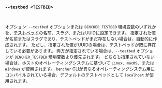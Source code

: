 ### `--testbed <TESTBED>`

<br />

オプション: `--testbed` オプションまたは `BENCHER_TESTBED` 環境変数のいずれかを、[テストベッド][testbed]の名前、スラグ、またはUUIDに設定できます。
指定された値が名前またはスラグであり、テストベッドがまだ存在しない場合は、自動的に作成されます。
ただし、指定された値がUUIDの場合は、テストベッドが既に存在している必要があります。
両方が指定されている場合は、`--testbed` オプションが `BENCHER_TESTBED` 環境変数より優先されます。
どちらも指定されていない場合は、ホストのオペレーティングシステムに基づいて `Linux`、`macOS`、または `Windows` が使用されます。
`bencher` CLIが異なるオペレーティングシステム用にコンパイルされている場合、デフォルトのテストベッドとして `localhost` が使用されます。

[testbed]: /ja/docs/explanation/benchmarking/#testbed
